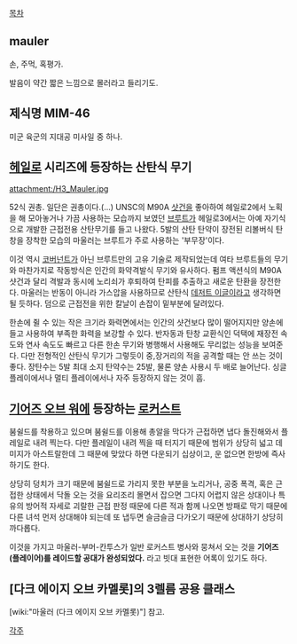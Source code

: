 [[목차]]
== mauler ==
손, 주먹, 혹평가. 

발음이 약간 짧은 느낌으로 몰러라고 들리기도.

== 제식명 MIM-46 == 
미군 육군의 지대공 미사일 중 하나.

== [[헤일로]] 시리즈에 등장하는 산탄식 무기 ==
attachment:/H3_Mauler.jpg

52식 권총. 일단은 권총이다.(...) UNSC의 M90A [[샷건]]을 좋아하여 헤일로2에서 노획을 해 모아놓거나 가끔 사용하는 모습까지 보였던 [[브루트]]가 헤일로3에서는 아예 자기식으로 개발한 근접전용 산탄무기를 들고 나왔다. 5발의 산탄 탄약이 장전된 리볼버식 탄창을 장착한 모습의 마울러는 브루트가 주로 사용하는 '부무장'이다.

이것 역시 [[코버넌트]]가 아닌 브루트만의 고유 기술로 제작되었는데 여타 브루트들의 무기와 마찬가지로 작동방식은 인간의 화약격발식 무기와 유사하다. 펌프 액션식의 M90A 샷건과 달리 격발과 동시에 노리쇠가 후퇴하여 탄피를 추출하고 새로운 탄환을 장전한다. 마울러는 반동이 아니라 가스압을 사용하므로 산탄식 [[데저트 이글]]이라고 생각하면 될 듯하다. 덤으로 근접전을 위한 칼날이 손잡이 밑부분에 달려있다.

한손에 쥘 수 있는 작은 크기라 화력면에서는 인간의 샷건보다 많이 떨어지지만 양손에 들고 사용하여 부족한 화력을 보강할 수 있다. 반자동과 탄창 교환식인 덕택에 재장전 속도와 연사 속도도 빠르고 다른 한손 무기와 병행해서 사용해도 무리없는 성능을 보여준다. 다만 전형적인 산탄식 무기가 그렇듯이 중,장거리의 적을 공격할 때는 안 쓰는 것이 좋다. 장탄수는 5발 최대 소지 탄약수는 25발, 물론 양손 사용시 두 배로 늘어난다. 싱글 플레이에서나 멀티 플레이에서나 자주 등장하지 않는 것이 흠.

== [[기어즈 오브 워]]에 등장하는 [[로커스트]] ==
붐쉴드를 착용하고 있으며 붐쉴드를 이용해 총알을 막다가 근접하면 냅다 돌진해와서 플레일로 내려 찍는다. 다만 플레일이 내려 찍을 때 터지기 때문에 범위가 상당히 넓고 데미지가 아스트랄한데 그 때문에 맞았다 하면 다운되기 십상이고, 운 없으면 한방에 즉사하기도 한다.

상당히 덩치가 크기 때문에 붐쉴드로 가리지 못한 부분을 노리거나, 공중 폭격, 혹은 근접한 상태에서 닥돌 오는 것을 요리조리 몰면서 잡으면 그다지 어렵지 않은 상대이나 특유의 방어적 자세로 괴랄한 근접 판정 때문에 다른 적과 함께 나오면 방패로 막기 때문에 다른 녀석 먼저 상대해야 되는데 또 냅두면 슬금슬금 다가오기 때문에 상대하기 상당히 까다롭다.

이것을 가지고 마울러-부머-칸투스가 일반 로커스트 병사와 뭉쳐서 오는 것을 '''기어즈(플레이어)를 레이드할 공대가 완성되었다.''' 라고 빗대 표현한 어록이 있기도 하다.

== [다크 에이지 오브 카멜롯]의 3렐름 공용 클래스 == 
[wiki:"마울러 (다크 에이지 오브 카멜롯)"] 참고.

[[각주]]
